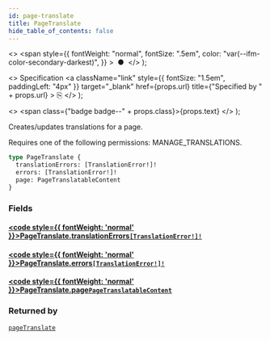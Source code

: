 ```yaml
---
id: page-translate
title: PageTranslate
hide_table_of_contents: false
---
```


  <>
    <span
      style={{
        fontWeight: "normal",
        fontSize: ".5em",
        color: "var(--ifm-color-secondary-darkest)",
      }}
    >
      &nbsp;●&nbsp;
    </span>
  </>
);

  <>
    Specification
    <a
      className="link"
      style={{ fontSize: "1.5em", paddingLeft: "4px" }}
      target="\_blank"
      href={props.url}
      title={"Specified by " + props.url}
    >
      ⎘
    </a>
  </>
);

  <>
    <span class={"badge badge--" + props.class}>{props.text}</span>
  </>
);

Creates/updates translations for a page.

Requires one of the following permissions: MANAGE_TRANSLATIONS.

```graphql
type PageTranslate {
  translationErrors: [TranslationError!]!
  errors: [TranslationError!]!
  page: PageTranslatableContent
}
```

### Fields

#### [<code style={{ fontWeight: 'normal' }}>PageTranslate.<b>translationErrors</b></code>](#)<Bullet />[`[TranslationError!]!`](../../../developer/api-reference/objects/translation-error) <Badge class="secondary" text="non-null"/> <Badge class="secondary" text="object"/>

>

#### [<code style={{ fontWeight: 'normal' }}>PageTranslate.<b>errors</b></code>](#)<Bullet />[`[TranslationError!]!`](../../../developer/api-reference/objects/translation-error) <Badge class="secondary" text="non-null"/> <Badge class="secondary" text="object"/>

>

#### [<code style={{ fontWeight: 'normal' }}>PageTranslate.<b>page</b></code>](#)<Bullet />[`PageTranslatableContent`](../../../developer/api-reference/objects/page-translatable-content) <Badge class="secondary" text="object"/>

>

### Returned by

[`pageTranslate`](../../../developer/api-reference/mutations/page-translate) <Badge class="secondary" text="mutation"/>
